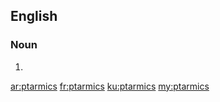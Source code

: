 ==English==

===Noun===
{{head|en|noun plural form}}

# {{plural of|ptarmic|lang=en}}

[[ar:ptarmics]]
[[fr:ptarmics]]
[[ku:ptarmics]]
[[my:ptarmics]]